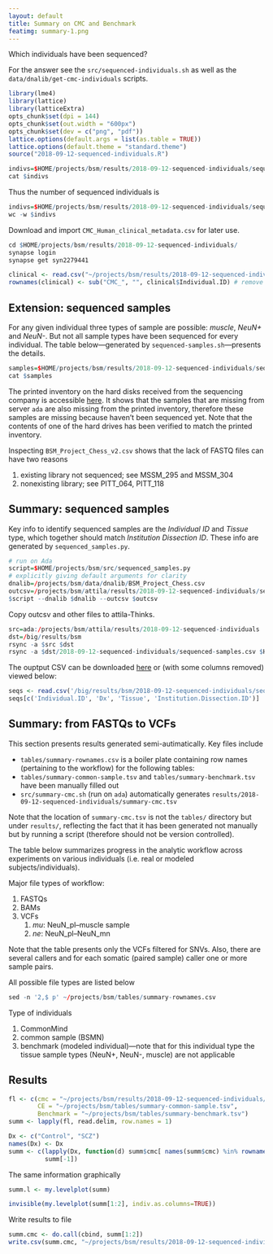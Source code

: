 ```yaml
---
layout: default
title: Summary on CMC and Benchmark
featimg: summary-1.png
---
```


Which individuals have been sequenced?

For the answer see the `src/sequenced-individuals.sh` as well as the `data/dnalib/get-cmc-individuals` scripts.

```r
library(lme4)
library(lattice)
library(latticeExtra)
opts_chunk$set(dpi = 144)
opts_chunk$set(out.width = "600px")
opts_chunk$set(dev = c("png", "pdf"))
lattice.options(default.args = list(as.table = TRUE))
lattice.options(default.theme = "standard.theme")
source("2018-09-12-sequenced-individuals.R")
```

```r
indivs=$HOME/projects/bsm/results/2018-09-12-sequenced-individuals/sequenced-individuals
cat $indivs
```

Thus the number of sequenced individuals is

```r
indivs=$HOME/projects/bsm/results/2018-09-12-sequenced-individuals/sequenced-individuals
wc -w $indivs
```

Download and import `CMC_Human_clinical_metadata.csv` for later use.

```r
cd $HOME/projects/bsm/results/2018-09-12-sequenced-individuals/
synapse login
synapse get syn2279441
```

```r
clinical <- read.csv("~/projects/bsm/results/2018-09-12-sequenced-individuals/CMC_Human_clinical_metadata.csv")
rownames(clinical) <- sub("CMC_", "", clinical$Individual.ID) # remove CMC_ prefix
```

## Extension: sequenced samples

For any given individual three types of sample are possible: *muscle*, *NeuN+* and *NeuN-*.  But not all sample types have been sequenced for every individual.  The table below---generated by `sequenced-samples.sh`---presents the details.

```r
samples=$HOME/projects/bsm/results/2018-09-12-sequenced-individuals/sequenced-samples
cat $samples
```

The printed inventory on the hard disks received from the sequencing company is accessible [here](https://photos.app.goo.gl/ttjSFEHPcSV1Wrvt5).  It shows that the samples that are missing from server `ada` are also missing from the printed inventory, therefore these samples are missing because haven't been sequenced yet.  Note that the contents of one of the hard drives has been verified to match the printed inventory.

Inspecting `BSM_Project_Chess_v2.csv` shows that the lack of FASTQ files can have two reasons

1. existing library not sequenced; see MSSM_295 and MSSM_304
1. nonexisting library; see PITT_064, PITT_118

## Summary: sequenced samples

Key info to identify sequenced samples are the *Individual ID* and *Tissue* type, which together should match *Institution Dissection ID*.  These info are generated by `sequenced_samples.py`.

```r
# run on Ada
script=$HOME/projects/bsm/src/sequenced_samples.py
# explicitly giving default arguments for clarity
dnalib=/projects/bsm/data/dnalib/BSM_Project_Chess.csv
outcsv=/projects/bsm/attila/results/2018-09-12-sequenced-individuals/sequenced-samples.csv
$script --dnalib $dnalib --outcsv $outcsv
```

Copy outcsv and other files to attila-Thinks.

```r
src=ada:/projects/bsm/attila/results/2018-09-12-sequenced-individuals
dst=/big/results/bsm
rsync -a $src $dst
rsync -a $dst/2018-09-12-sequenced-individuals/sequenced-samples.csv $HOME/lab-notebook/assets/projects/bsm/sequenced-samples.csv
```

The ouptput CSV can be downloaded [here]({{ site.baseurl }}/assets/projects/bsm/sequenced-samples.csv) or (with some columns removed) viewed below:

```r
seqs <- read.csv('/big/results/bsm/2018-09-12-sequenced-individuals/sequenced-samples.csv')
seqs[c('Individual.ID', 'Dx', 'Tissue', 'Institution.Dissection.ID')]
```

## Summary: from FASTQs to VCFs

This section presents results generated semi-autimatically.  Key files include

* `tables/summary-rownames.csv` is a boiler plate containing row names (pertaining to the workflow) for the following tables:
* `tables/summary-common-sample.tsv` and `tables/summary-benchmark.tsv` have been manually filled out
* `src/summary-cmc.sh` (run on `ada`) automatically generates `results/2018-09-12-sequenced-individuals/summary-cmc.tsv`

Note that the location of `summary-cmc.tsv` is not the `tables/` directory but under `results/`, reflecting the fact that it has been generated not manually but by running a script (therefore should not be version controlled).

The table below summarizes progress in the analytic workflow across experiments on various individuals (i.e. real or modeled subjects/individuals).

Major file types of workflow:

1. FASTQs
1. BAMs
1. VCFs
   1. *mu*: NeuN_pl--muscle sample
   1. *ne*: NeuN_pl--NeuN_mn

Note that the table presents only the VCFs filtered for SNVs. Also, there are several callers and for each somatic (paired sample) caller one or more sample pairs.

All possible file types are listed below

```r
sed -n '2,$ p' ~/projects/bsm/tables/summary-rownames.csv
```

Type of individuals

1. CommonMind
1. common sample (BSMN)
1. benchmark (modeled individual)---note that for this individual type the tissue sample types (NeuN+, NeuN-, muscle) are not applicable

## Results

```r
fl <- c(cmc = "~/projects/bsm/results/2018-09-12-sequenced-individuals/summary-cmc.tsv",
        CE = "~/projects/bsm/tables/summary-common-sample.tsv",
        Benchmark = "~/projects/bsm/tables/summary-benchmark.tsv")
summ <- lapply(fl, read.delim, row.names = 1)
```

```r
Dx <- c("Control", "SCZ")
names(Dx) <- Dx
summ <- c(lapply(Dx, function(d) summ$cmc[ names(summ$cmc) %in% rownames(clinical[clinical$Dx == d, ]) ]),
          summ[-1])
```

The same information graphically

```r
summ.l <- my.levelplot(summ)
```

```r
invisible(my.levelplot(summ[1:2], indiv.as.columns=TRUE))
```

Write results to file

```r
summ.cmc <- do.call(cbind, summ[1:2])
write.csv(summ.cmc, "~/projects/bsm/results/2018-09-12-sequenced-individuals/summary-all.csv")
```
